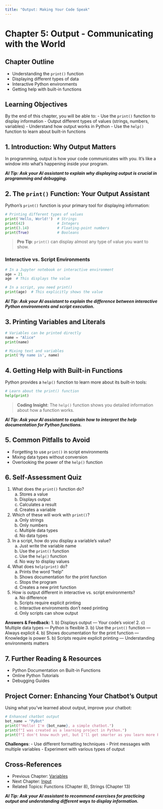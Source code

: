 ```yaml
---
title: "Output: Making Your Code Speak"
---
```


# Chapter 5: Output - Communicating with the World

## Chapter Outline
- Understanding the `print()` function
- Displaying different types of data
- Interactive Python environments
- Getting help with built-in functions

## Learning Objectives

By the end of this chapter, you will be able to:
- Use the `print()` function to display information
- Output different types of values (strings, numbers, variables)
- Understand how output works in Python
- Use the `help()` function to learn about built-in functions

## 1. Introduction: Why Output Matters

In programming, output is how your code communicates with you. It's like a window into what's happening inside your program.

***AI Tip: Ask your AI assistant to explain why displaying output is crucial in programming and debugging.***

## 2. The `print()` Function: Your Output Assistant

Python's `print()` function is your primary tool for displaying information:

```python
# Printing different types of values
print('Hello, World!')  # Strings
print(42)               # Integers
print(3.14)             # Floating-point numbers
print(True)             # Booleans
```

> **Pro Tip**: `print()` can display almost any type of value you want to show.

### Interactive vs. Script Environments

```python
# In a Jupyter notebook or interactive environment
age = 21
age  # This displays the value

# In a script, you need print()
print(age)  # This explicitly shows the value
```

***AI Tip: Ask your AI assistant to explain the difference between interactive Python environments and script execution.***

## 3. Printing Variables and Literals

```python
# Variables can be printed directly
name = "Alice"
print(name)

# Mixing text and variables
print('My name is', name)
```

## 4. Getting Help with Built-in Functions

Python provides a `help()` function to learn more about its built-in tools:

```python
# Learn about the print() function
help(print)
```

> **Coding Insight**: The `help()` function shows you detailed information about how a function works.

***AI Tip: Ask your AI assistant to explain how to interpret the help documentation for Python functions.***

## 5. Common Pitfalls to Avoid

- Forgetting to use `print()` in script environments
- Mixing data types without conversion
- Overlooking the power of the `help()` function

## 6. Self-Assessment Quiz

1. What does the `print()` function do?
   a) Stores a value
   b) Displays output
   c) Calculates a result
   d) Creates a variable

2. Which of these will work with `print()`?
   a) Only strings
   b) Only numbers
   c) Multiple data types
   d) No data types

3. In a script, how do you display a variable's value?
   a) Just write the variable name
   b) Use the `print()` function
   c) Use the `help()` function
   d) No way to display values

4. What does `help(print)` do?
   a) Prints the word "help"
   b) Shows documentation for the print function
   c) Stops the program
   d) Creates a new print function

5. How is output different in interactive vs. script environments?
   a) No difference
   b) Scripts require explicit printing
   c) Interactive environments don't need printing
   d) Only scripts can show output

**Answers & Feedback:**
1. b) Displays output — Your code's voice!
2. c) Multiple data types — Python is flexible
3. b) Use the `print()` function — Always explicit
4. b) Shows documentation for the print function — Knowledge is power
5. b) Scripts require explicit printing — Understanding environments matters

## 7. Further Reading & Resources

- Python Documentation on Built-in Functions
- Online Python Tutorials
- Debugging Guides

## Project Corner: Enhancing Your Chatbot's Output

Using what you've learned about output, improve your chatbot:

```python
# Enhanced chatbot output
bot_name = "PyBot"
print(f"Hello! I'm {bot_name}, a simple chatbot.")
print(f"I was created as a learning project in Python.")
print(f"I don't know much yet, but I'll get smarter as you learn more Python!")
```

**Challenges**:
- Use different formatting techniques
- Print messages with multiple variables
- Experiment with various types of output

## Cross-References

- Previous Chapter: [Variables](04_variables.qmd)
- Next Chapter: [Input](06_input.qmd)
- Related Topics: Functions (Chapter 8), Strings (Chapter 13)

***AI Tip: Ask your AI assistant to recommend exercises for practicing output and understanding different ways to display information.***
